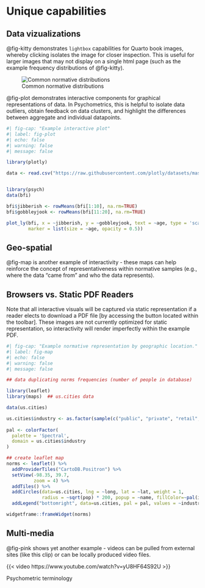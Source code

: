 # Unique capabilities {#sec-summary}

## Data vizualizations


@fig-kitty demonstrates `lightbox` capabilities for Quarto book images, whereby clicking isolates the image for closer inspection. This is useful for larger images that may not display on a single html page (such as the example frequency distributions of @fig-kitty).

![Common normative distributions](https://media.geeksforgeeks.org/wp-content/uploads/20230726175644/Frequency-Distribution-Curve-1.png){#fig-kitty .lightbox fig-alt="nine frequency distributions of the type that may be expected with Psychological assessment data"}

@fig-plot demonstrates interactive components for graphical representations of data. In Psychometrics, this is helpful to isolate data outliers, obtain feedback on data clusters, and highlight the differences between aggregate and individual datapoints.

```{r}
#| fig-cap: "Example interactive plot"
#| label: fig-plot
#| echo: false
#| warning: false
#| message: false

library(plotly)

data <- read.csv("https://raw.githubusercontent.com/plotly/datasets/master/school_earnings.csv")


library(psych)
data(bfi)

bfi$jibberish <- rowMeans(bfi[1:10], na.rm=TRUE)
bfi$gobbleyjook <- rowMeans(bfi[11:20], na.rm=TRUE)

plot_ly(bfi, x = ~jibberish, y = ~gobbleyjook, text = ~age, type = 'scatter', mode = 'markers', color=~gender,
        marker = list(size = ~age, opacity = 0.5))

```

## Geo-spatial

@fig-map is another example of interactivity - these maps can help reinforce the concept of representativeness within normative samples (e.g., where the data "came from" and who the data represents). 

::: {.callout-note}
## Browsers vs. Static PDF Readers
Note that all interactive visuals will be captured via static representation if a reader elects to download a PDF file [by accessing the button located within the toolbar]. These images are not currently optimized for static representation, so interactivity will render imperfectly within the example PDF. 
:::

```{r}
#| fig-cap: "Example normative representation by geographic location."
#| label: fig-map
#| echo: false
#| warning: false
#| message: false

## data duplicating norms frequencies (number of people in database)

library(leaflet)
library(maps)  ## us.cities data

data(us.cities)

us.cities$industry <- as.factor(sample(c("public", "private", "retail", "manufacturing"), size=1005, replace=TRUE))
  
pal <- colorFactor(
  palette = 'Spectral',
  domain = us.cities$industry
)

## create leaflet map
norms <- leaflet() %>% 
  addProviderTiles("CartoDB.Positron") %>% 
  setView(-98.35, 39.7,
          zoom = 4) %>%
  addTiles() %>%
  addCircles(data=us.cities, lng = ~long, lat = ~lat, weight = 1,
             radius = ~sqrt(pop) * 200, popup = ~name, fillColor=~pal(industry)) %>%
  addLegend("bottomright", data=us.cities, pal = pal, values = ~industry, opacity = 1)

widgetframe::frameWidget(norms)

```

## Multi-media

@fig-pink shows yet another example - videos can be pulled from external sites (like this clip) or can be locally produced video files.

::: {#fig-pink}

{{< video https://www.youtube.com/watch?v=yU8HF64S92U >}}

Psychometric terminology

:::
